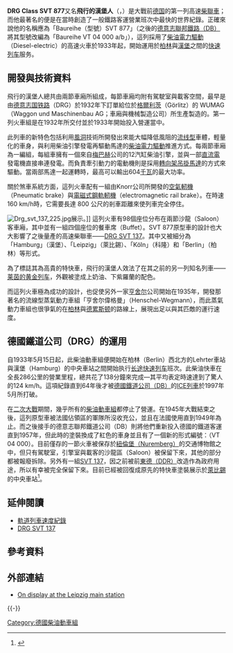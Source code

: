 {{noteTA
|G1=DE
|G2=Railway
|G3=Unit
|1=zh-tw:鐵路公司;zh-cn:运营商;
|2=zh-tw:車廠;    zh-cn:制造商;
|3=zh-cn:实现;    zh-tw:達成;
|4=zh-cn:从而;    zh-tw:進而;
|5=zh-cn:營運商;  zh-tw:鐵路公司;
}}

'''DRG Class SVT 877'''又名'''飛行的漢堡人'''（{{lang-en|'''Flying Hamburger'''}}，{{lang-de|'''Fliegender Hamburger'''}}）是大戰前[[德国|德国]]的第一列高速[[柴聯車|柴聯車]]；而他最著名的便是在當時創造了一般鐵路客運營業班次中最快的世界紀錄。正確來說他的名稱應為「Baureihe（型號）SVT 877」（之後的[[德國鐵路|德意志聯邦鐵路（DB）]]將其型號改編為「Baureihe VT 04 000 a/b」），這列採用了[[柴電聯車|柴油電力驅動]]（Diesel-electric）的高速火車於1933年起，開始運用於[[柏林|柏林]]與[[漢堡市|漢堡]]之間的[[快速列车_(德国)|快速列车]]服务。

== 開發與技術資料 ==
飛行的漢堡人總共由兩節車廂所組成，每節車廂均附有駕駛室與載客空間，最早是由[[德意志国铁路|德意志国铁路]]（DRG）於1932年下訂單給位於[[格爾利茨|格爾利茨]]（Görlitz）的 WUMAG（Waggon und Maschinenbau AG；車廂與機械製造公司）所生產製造的。第一列火車組是在1932年所交付並於1933年開始投入營運當中。

此列車的新特色包括利用[[風洞|風洞]]技術所開發出來能大幅降低風阻的[[流线型|流线型]]車體，輕量化的車身，與利用柴油引擎發電再驅動馬達的[[柴電機車|柴油電力驅動]]推進方式。每兩節車廂為一編組，每組車擁有一個來自[[梅巴赫|梅巴赫]]公司的12汽缸柴油引擎，並與一部[[直流電|直流電]]發電機直接串連發電。而負責牽引動力的電動機則是採用[[轉向架吊掛馬達|轉向架吊掛馬達]]的方式來驅動。當兩部馬達一起運轉時，最高可以輸出604[[千瓦|千瓦]]的最大功率。

關於煞車系統方面，這列火車配有一組由Knorr公司所開發的[[空氣軔機|空氣軔機]]（Pneumatic brake）與[[電磁式鋼軌軔機|電磁式鋼軌軔機]]（electromagnetic rail brake）。在時速160 km/h時，它需要長達 800 公尺的剎車距離來使列車完全停住。

[[File:Drg_svt_137_225.jpg|thumb]]展示。]]
這列火車有98個座位分布在兩節沙龍（Saloon）客車廂，其中並有一組四個座位的餐車席（Buffet）。SVT 877原型車的設計也大大影響了之後量產的高速柴聯車——[[DRG_SVT_137|DRG SVT 137]]。其中又被細分為「Hamburg」（漢堡）、「Leipzig」（萊比錫）、「Köln」（科隆）和「Berlin」（柏林）等形式。

為了標誌其為高貴的特快車，飛行的漢堡人效法了在其之前的另一列知名列車——[[莱茵的黄金_(列车)|莱茵的黄金列车]]，外觀被塗成上奶油、下紫羅蘭的配色。

而這列火車極為成功的設計，也促使另外一家[[亨舍尔|亨舍尔]]公司開始在1935年，開發那著名的流線型蒸氣動力車組「亨舍尔偉格曼」（Henschel-Wegmann），而此蒸氣動力車組也很爭氣的在[[柏林|柏林]]與[[德累斯顿|德累斯顿]]的路線上，展現出足以與其匹敵的運行速度。

== 德國鐵道公司（DRG）的運用 ==
自1933年5月15日起，此柴油動車組便開始在柏林（Berlin）西北方的Lehrter車站與漢堡（Hamburg）的中央車站之間開始执行[[快速列车_(德国)#长途快速列车|长途快速列车]]班次。此柴油快車在全長286公里的營業里程，總共花了138分鐘來完成—其平均表定時速達到了驚人的124 km/h。這項紀錄直到64年後才被[[德國鐵路|德國鐵道公司（DB）]]的[[ICE列車|ICE列車]]於1997年5月所打破。

在[[第二次世界大战|二次大戰]]期間，幾乎所有的[[柴油動車組|柴油動車組]]都停止了營運。在1945年大戰結束之後，這列原型車被法國佔領區的軍隊所沒收充公，並且在法國使用直到1949年為止。而之後接手的德意志聯邦鐵道公司（DB）則將他們重新投入德國的鐵道客運直到1957年，但此時的塗裝換成了紅色的車身並且有了一個新的形式編號：（VT 04 000）。目前僅存的一節火車被保存於[[纽伦堡|紐倫堡（Nuremberg）]]的交通博物館之中，但只有駕駛室，引擎室與載客的沙龍區（Saloon）被保留下來，其他的部分都被報廢拆除。另外有一組[[DRG_SVT_137|SVT 137]]，因之前被前[[德意志民主共和国|東德（DDR）]]改造作為政府用途，所以有幸被完全保留下來。目前已經被回復成原先的特快車塗裝展示於[[萊比錫|萊比錫]]的中央車站<ref>{{Cite web |url=http://www.dbtrains.com/en/trainsets/epochII/SVT_Leipzig |title=SVT 137 153 ff. Leipzig<!-- Bot generated title --> |access-date=2008-05-12 |archive-date=2021-05-05 |archive-url=https://web.archive.org/web/20210505231444/http://www.dbtrains.com/en/trainsets/epochII/SVT_Leipzig |dead-url=no }}</ref>。

== 延伸閱讀 ==
*[[軌道列車速度紀錄|軌道列車速度紀錄]]
*[[DRG_SVT_137|DRG SVT 137]]

== 參考資料 ==
<references/>

== 外部連結 ==
*[http://www.bahnbilder.de/bilder/24630.jpg On display at the Leipzig main station] {{Wayback|url=http://www.bahnbilder.de/bilder/24630.jpg |date=20120204195642 }}
{{-}}
{{DRG locomotives|vt}}
{{德国联邦铁路机车车辆|dt}}
[[Category:德國柴油動車組|Category:德國柴油動車組]]